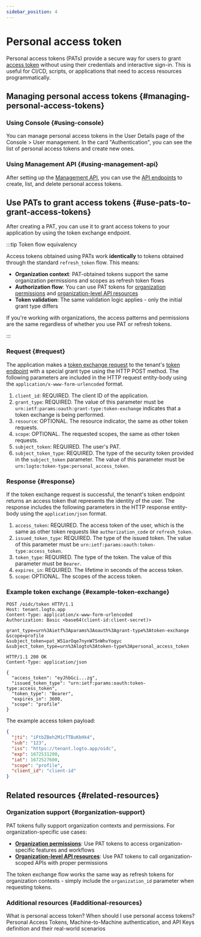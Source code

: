 ```yaml
---
sidebar_position: 4
---
```


# Personal access token

Personal access tokens (PATs) provide a secure way for users to grant [access token](https://auth.wiki/access-token) without using their credentials and interactive sign-in. This is useful for CI/CD, scripts, or applications that need to access resources programmatically.

## Managing personal access tokens \{#managing-personal-access-tokens}

### Using Console \{#using-console}

You can manage personal access tokens in the User Details page of the <CloudLink to="/users">Console > User management</CloudLink>. In the card "Authentication", you can see the list of personal access tokens and create new ones.

### Using Management API \{#using-management-api}

After setting up the [Management API](/integrate-logto/interact-with-management-api/), you can use the [API endpoints](https://openapi.logto.io/operation/operation-listuserpersonalaccesstokens) to create, list, and delete personal access tokens.

## Use PATs to grant access tokens \{#use-pats-to-grant-access-tokens}

After creating a PAT, you can use it to grant access tokens to your application by using the token exchange endpoint.

:::tip Token flow equivalency

Access tokens obtained using PATs work **identically** to tokens obtained through the standard `refresh_token` flow. This means:

- **Organization context**: PAT-obtained tokens support the same organization permissions and scopes as refresh token flows
- **Authorization flow**: You can use PAT tokens for [organization permissions](/authorization/organization-permissions) and [organization-level API resources](/authorization/organization-level-api-resources)
- **Token validation**: The same validation logic applies - only the initial grant type differs

If you're working with organizations, the access patterns and permissions are the same regardless of whether you use PAT or refresh tokens.

:::

### Request \{#request}

The application makes a [token exchange request](https://auth.wiki/authorization-code-flow#token-exchange-request) to the tenant's [token endpoint](/integrate-logto/application-data-structure#token-endpoint) with a special grant type using the HTTP POST method. The following parameters are included in the HTTP request entity-body using the `application/x-www-form-urlencoded` format.

1. `client_id`: REQUIRED. The client ID of the application.
2. `grant_type`: REQUIRED. The value of this parameter must be `urn:ietf:params:oauth:grant-type:token-exchange` indicates that a token exchange is being performed.
3. `resource`: OPTIONAL. The resource indicator, the same as other token requests.
4. `scope`: OPTIONAL. The requested scopes, the same as other token requests.
5. `subject_token`: REQUIRED. The user's PAT.
6. `subject_token_type`: REQUIRED. The type of the security token provided in the `subject_token` parameter. The value of this parameter must be `urn:logto:token-type:personal_access_token`.

### Response \{#response}

If the token exchange request is successful, the tenant's token endpoint returns an access token that represents the identity of the user. The response includes the following parameters in the HTTP response entity-body using the `application/json` format.

1. `access_token`: REQUIRED. The access token of the user, which is the same as other token requests like `authorization_code` or `refresh_token`.
2. `issued_token_type`: REQUIRED. The type of the issued token. The value of this parameter must be `urn:ietf:params:oauth:token-type:access_token`.
3. `token_type`: REQUIRED. The type of the token. The value of this parameter must be `Bearer`.
4. `expires_in`: REQUIRED. The lifetime in seconds of the access token.
5. `scope`: OPTIONAL. The scopes of the access token.

### Example token exchange \{#example-token-exchange}

```
POST /oidc/token HTTP/1.1
Host: tenant.logto.app
Content-Type: application/x-www-form-urlencoded
Authorization: Basic <base64(client-id:client-secret)>

grant_type=urn%3Aietf%3Aparams%3Aoauth%3Agrant-type%3Atoken-exchange
&scope=profile
&subject_token=pat_W51arOqe7nynW75nWhvYogyc
&subject_token_type=urn%3Alogto%3Atoken-type%3Apersonal_access_token
```

```
HTTP/1.1 200 OK
Content-Type: application/json

{
  "access_token": "eyJhbGci...zg",
  "issued_token_type": "urn:ietf:params:oauth:token-type:access_token",
  "token_type": "Bearer",
  "expires_in": 3600,
  "scope": "profile"
}
```

The example access token payload:

```json
{
  "jti": "iFtbZBeh2M1cTTBuKbHk4",
  "sub": "123",
  "iss": "https://tenant.logto.app/oidc",
  "exp": 1672531200,
  "iat": 1672527600,
  "scope": "profile",
  "client_id": "client-id"
}
```

## Related resources \{#related-resources}

### Organization support \{#organization-support}

PAT tokens fully support organization contexts and permissions. For organization-specific use cases:

- **[Organization permissions](/authorization/organization-permissions)**: Use PAT tokens to access organization-specific features and workflows
- **[Organization-level API resources](/authorization/organization-level-api-resources)**: Use PAT tokens to call organization-scoped APIs with proper permissions

The token exchange flow works the same way as refresh tokens for organization contexts - simply include the `organization_id` parameter when requesting tokens.

### Additional resources \{#additional-resources}

<Url href="https://blog.logto.io/api-authentication-with-personal-access-token">
  What is personal access token? When should I use personal access tokens?
</Url>

<Url href="https://blog.logto.io/pat-and-api-keys">
  Personal Access Tokens, Machine-to-Machine authentication, and API Keys definition and their
  real-world scenarios
</Url>
